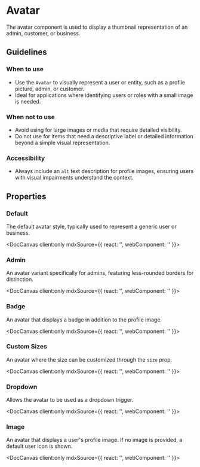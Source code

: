 

# Avatar

The avatar component is used to display a thumbnail representation of an admin, customer, or business.

## Guidelines

### When to use
- Use the `Avatar` to visually represent a user or entity, such as a profile picture, admin, or customer.
- Ideal for applications where identifying users or roles with a small image is needed.

### When not to use
- Avoid using for large images or media that require detailed visibility.
- Do not use for items that need a descriptive label or detailed information beyond a simple visual representation.

### Accessibility
- Always include an `alt` text description for profile images, ensuring users with visual impairments understand the context.

## Properties

<DocArgsTable componentName="pds-avatar" docSource={components} />

### Default

The default avatar style, typically used to represent a generic user or business.

<DocCanvas client:only
  mdxSource={{
    react: '<PdsAvatar></PdsAvatar>',
    webComponent: '<pds-avatar></pds-avatar>'
}}>
  <pds-avatar></pds-avatar>
</DocCanvas>

### Admin

An avatar variant specifically for admins, featuring less-rounded borders for distinction.

<DocCanvas client:only
  mdxSource={{
    react: '<PdsAvatar variant="admin"></PdsAvatar>',
    webComponent: '<pds-avatar variant="admin"></pds-avatar>'
}}>
  <pds-avatar variant="admin"></pds-avatar>
</DocCanvas>

### Badge

An avatar that displays a badge in addition to the profile image.

<DocCanvas client:only
  mdxSource={{
    react: '<PdsAvatar badge={true}></PdsAvatar>',
    webComponent: '<pds-avatar badge="true"></pds-avatar>'
}}>
  <pds-avatar badge="true"></pds-avatar>
</DocCanvas>

### Custom Sizes

An avatar where the size can be customized through the `size` prop.

<DocCanvas client:only
  mdxSource={{
    react: '<PdsAvatar size="128px"></PdsAvatar>',
    webComponent: '<pds-avatar size="128px"></pds-avatar>'
}}>
  <pds-avatar size="128px"></pds-avatar>
</DocCanvas>

### Dropdown

Allows the avatar to be used as a dropdown trigger.

<DocCanvas client:only
  mdxSource={{
    react: '<PdsAvatar dropdown={true}></PdsAvatar>',
    webComponent: '<pds-avatar dropdown="true"></pds-avatar>'
}}>
  <pds-avatar dropdown="true"></pds-avatar>
</DocCanvas>

### Image

An avatar that displays a user's profile image. If no image is provided, a default user icon is shown.

<DocCanvas client:only
  mdxSource={{
    react: '<PdsAvatar alt="Customer Profile" image="../assets/demi_wilkinson.jpg"></PdsAvatar>',
    webComponent: '<pds-avatar alt="Customer Profile" image="../assets/demi_wilkinson.jpg"></pds-avatar>'
}}>
  <pds-avatar alt="Customer Profile" image={sampleImg}></pds-avatar>
</DocCanvas>
